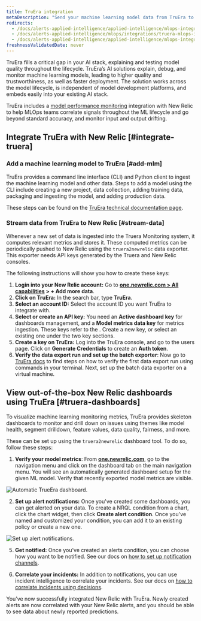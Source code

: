 ```yaml
---
title: TruEra integration
metaDescription: "Send your machine learning model data from TruEra to New Relic to understand your model's performance."
redirects:
  - /docs/alerts-applied-intelligence/applied-intelligence/mlops-integrations/truera-mlops-integration
  - /docs/alerts-applied-intelligence/mlops/integrations/truera-mlops-integration
  - /docs/alerts-applied-intelligence/applied-intelligence/mlops-integrations/truera-integration
freshnessValidatedDate: never
---
```




TruEra fills a critical gap in your AI stack, explaining and testing model quality throughout the lifecycle. TruEra’s AI solutions explain, debug, and monitor machine learning models, leading to higher quality and trustworthiness, as well as faster deployment. The solution works across the model lifecycle, is independent of model development platforms, and embeds easily into your existing AI stack.

TruEra includes a [model performance monitoring](/docs/alerts-applied-intelligence/mlops/get-started/intro-mlops/) integration with New Relic to help MLOps teams correlate signals throughout the ML lifecycle and go beyond standard accuracy, and monitor input and output drifting.

## Integrate TruEra with New Relic [#integrate-truera]

### Add a machine learning model to TruEra [#add-mlm]

TruEra provides a command line interface (CLI) and Python client to ingest the machine learning model and other data. Steps to add a model using the CLI include creating a new project, data collection, adding training data, packaging and ingesting the model, and adding production data.

These steps can be found on the [TruEra technical documentation page](https://truera.com/newrelicintegration/).

### Stream data from TruEra to New Relic [#stream-data]

Whenever a new set of data is ingested into the Truera Monitoring system, it computes relevant metrics and stores it. These computed metrics can be periodically pushed to New Relic using the `truera2newrelic` data exporter. This exporter needs API keys generated by the Truera and New Relic consoles.

The following instructions will show you how to create these keys:

1. <DoNotTranslate>**Login into your New Relic account:**</DoNotTranslate> Go to <DoNotTranslate>**[one.newrelic.com > All capabilities](https://one.newrelic.com/all-capabilities) > + Add more data**</DoNotTranslate>.
2. <DoNotTranslate>**Click on TruEra:**</DoNotTranslate> In the search bar, type <DoNotTranslate>**TruEra**</DoNotTranslate>.
3. <DoNotTranslate>**Select an account ID:**</DoNotTranslate> Select the account ID you want TruEra to integrate with.
4. <DoNotTranslate>**Select or create an API key:**</DoNotTranslate> You need an <DoNotTranslate>**Active dashboard key**</DoNotTranslate> for dashboards management, and a <DoNotTranslate>**Model metrics data key**</DoNotTranslate> for metrics ingestion. These keys refer to the <InlinePopover type="licenseKey" />. Create a new key, or select an existing one under the two key sections.
5. <DoNotTranslate>**Create a key on TruEra:**</DoNotTranslate> Log into the TruEra console, and go to the users page. Click on <DoNotTranslate>**Generate Credentials**</DoNotTranslate> to create an <DoNotTranslate>**Auth token**</DoNotTranslate>.
6. <DoNotTranslate>**Verify the data export run and set up the batch exporter**</DoNotTranslate>: Now go to [TruEra docs](https://truera.com/newrelicintegration/) to find steps on how to verify the first data export run using commands in your terminal. Next, set up the batch data exporter on a virtual machine.

<InstallFeedback />

## View out-of-the-box New Relic dashboards using TruEra [#truera-dashboards]

To visualize machine learning monitoring metrics, TruEra provides skeleton dashboards to monitor and drill down on issues using themes like model health, segment drilldown, feature values, data quality, fairness, and more.

These <InlinePopover type="dashboards" /> can be set up using the `truera2newrelic` dashboard tool. To do so, follow these steps:

1. <DoNotTranslate>**Verify your model metrics**</DoNotTranslate>: From <DoNotTranslate>**[one.newrelic.com](https://one.newrelic.com/all-capabilities)**</DoNotTranslate>, go to the navigation menu and click on the dashboard tab on the main navigation menu. You will see an automatically generated dashboard setup for the given ML model. Verify that recently exported model metrics are visible.

<img
  title="Automatic TrueEra dashboard"
  alt="Automatic TrueEra dashboard."
  src={modelperformancemonitoringTruEraDashboard}
/>

2. <DoNotTranslate>**Set up alert notifications:**</DoNotTranslate> Once you've created some dashboards, you can get alerted on your data. To create a NRQL <InlinePopover type="alerts" /> condition from a chart, click the chart widget, then click <DoNotTranslate>**Create alert condition**</DoNotTranslate>. Once you've named and customized your condition, you can add it to an existing policy or create a new one.

<img
  title="Set up alert notifications"
  alt="Set up alert notifications."
  src={modelperformancemonitoringTruEraAlerts}
/>

5. <DoNotTranslate>**Get notified:**</DoNotTranslate> Once you've created an alerts condition, you can choose how you want to be notified. See our docs on [how to set up notification channels](/docs/alerts-applied-intelligence/new-relic-alerts/alert-notifications/notification-channels-control-where-send-alerts/).

6. <DoNotTranslate>**Correlate your incidents:**</DoNotTranslate> In addition to notifications, you can use incident intelligence to correlate your incidents. See our docs on [how to correlate incidents using decisions](/docs/alerts-applied-intelligence/applied-intelligence/incident-intelligence/change-applied-intelligence-correlation-logic-decisions/).

You’ve now successfully integrated New Relic with TruEra. Newly created alerts are now correlated with your New Relic alerts, and you should be able to see data about newly reported predictions.
